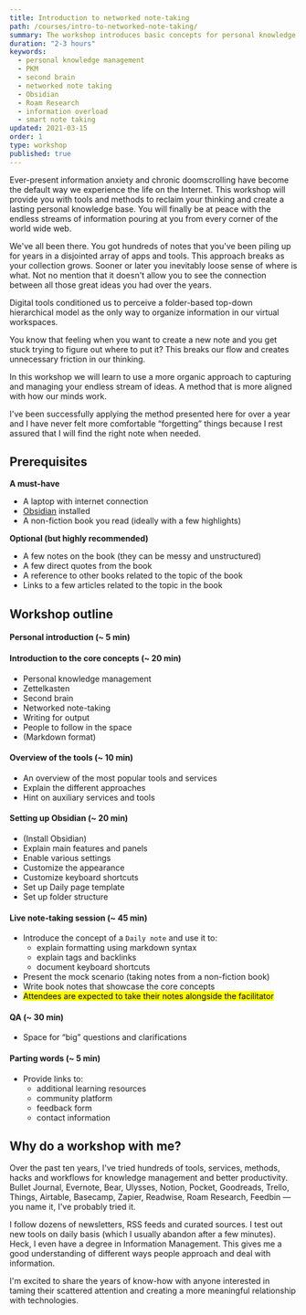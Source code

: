 ```yaml
---
title: Introduction to networked note-taking
path: /courses/intro-to-networked-note-taking/
summary: The workshop introduces basic concepts for personal knowledge management followed by a practical application using a networked note-taking application Obsidian.
duration: "2-3 hours"
keywords:
  - personal knowledge management
  - PKM
  - second brain
  - networked note taking
  - Obsidian
  - Roam Research
  - information overload
  - smart note taking
updated: 2021-03-15
order: 1
type: workshop
published: true
---
```


Ever-present information anxiety and chronic doomscrolling have become the default way we experience the life on the Internet. This workshop will provide you with tools and methods to reclaim your thinking and create a lasting personal knowledge base. You will finally be at peace with the endless streams of information pouring at you from every corner of the world wide web.

We've all been there. You got hundreds of notes that you've been piling up for years in a disjointed array of apps and tools. This approach breaks as your collection grows. Sooner  or later you inevitably loose sense of where is what. Not no mention that it doesn't allow you to see the connection between all those great ideas you had over the years.

Digital tools conditioned us to perceive a folder-based top-down hierarchical model as the only way to organize information in our virtual workspaces.

You know that feeling when you want to create a new note and you get stuck trying to figure out where to put it? This breaks our flow and creates unnecessary friction in our thinking.

In this workshop we will learn to use a more organic approach to capturing and managing your endless stream of ideas. A method that is more aligned with how our minds work.

I've been successfully applying the method presented here for over a year and I have never felt more comfortable “forgetting” things because I rest assured that I will find the right note when needed.

## Prerequisites

**A must-have**

- A laptop with internet connection
- [Obsidian](http://obsidian.md/) installed
- A non-fiction book you read (ideally with a few highlights)

**Optional (but highly recommended)**

- A few notes on the book (they can be messy and unstructured)
- A few direct quotes from the book
- A reference to other books related to the topic of the book
- Links to a few articles related to the topic in the book


## Workshop outline

#### Personal introduction (~ 5 min)

#### Introduction to the core concepts (~ 20 min)

- Personal knowledge management
- Zettelkasten
- Second brain
- Networked note-taking
- Writing for output
- People to follow in the space
- (Markdown format)


#### Overview of the tools (~ 10 min)

- An overview of the most popular tools and services
- Explain the different approaches
- Hint on auxiliary services and tools


#### Setting up Obsidian (~ 20 min)

- (Install Obsidian)
- Explain main features and panels
- Enable various settings
- Customize the appearance
- Customize keyboard shortcuts
- Set up Daily page template
- Set up folder structure


#### Live note-taking session (~ 45 min)

- Introduce the concept of a `Daily note` and use it to:
	- explain formatting using markdown syntax
	- explain tags and backlinks
	- document keyboard shortcuts
- Present the mock scenario (taking notes from a non-fiction book)
- Write book notes that showcase the core concepts
- <mark>Attendees are expected to take their notes alongside the facilitator</mark>


#### QA (~ 30 min)

- Space for “big” questions and clarifications


#### Parting words (~ 5 min)

- Provide links to:
	- additional learning resources
	- community platform
	- feedback form
	- contact information


## Why do a workshop with me?

Over the past ten years, I've tried hundreds of tools, services, methods, hacks and workflows for knowledge management and better productivity. Bullet Journal, Evernote, Bear, Ulysses, Notion, Pocket, Goodreads, Trello, Things, Airtable, Basecamp, Zapier, Readwise, Roam Research, Feedbin — you name it, I've probably tried it.

I follow dozens of newsletters, RSS feeds and curated sources. I test out new tools on daily basis (which I usually abandon after a few minutes). Heck, I even have a degree in Information Management. This gives me a good understanding of different ways people approach and deal with information.

I'm excited to share the years of know-how with anyone interested in taming their scattered attention and creating a more meaningful relationship with technologies.
